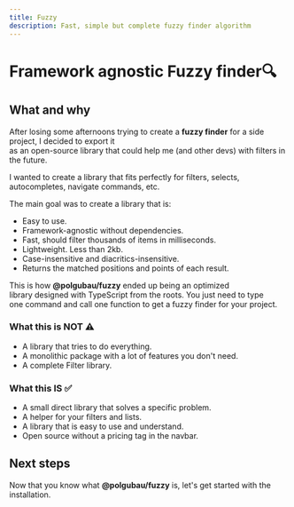 ```yaml
---
title: Fuzzy
description: Fast, simple but complete fuzzy finder algorithm
---
```


# Framework agnostic Fuzzy finder🔍

## What and why

After losing some afternoons trying to create a **fuzzy finder** for a side project, I decided to export it  
as an open-source library that could help me (and other devs) with filters in the future.

I wanted to create a library that fits perfectly for filters, selects,  
autocompletes, navigate commands, etc. 

The main goal was to create a library that is:
- Easy to use.
- Framework-agnostic without dependencies.
- Fast, should filter thousands of items in milliseconds.
- Lightweight. Less than 2kb.
- Case-insensitive and diacritics-insensitive.
- Returns the matched positions and points of each result.

This is how **@polgubau/fuzzy** ended up being an optimized  
library designed with TypeScript from the roots. You just need to type  
one command and call one function to get a fuzzy finder for your project.

### What this is NOT ⚠️

- A library that tries to do everything.
- A monolithic package with a lot of features you don't need.
- A complete Filter library.

### What this IS ✅

- A small direct library that solves a specific problem.
- A helper for your filters and lists.
- A library that is easy to use and understand.
- Open source without a pricing tag in the navbar.


## Next steps
Now that you know what **@polgubau/fuzzy** is, let's get started with the installation.

<Cards>
  <Card title="Installation guide" href="/docs/installation" />
  <Card title="Usage examples" href="/docs/examples" />
</Cards>
